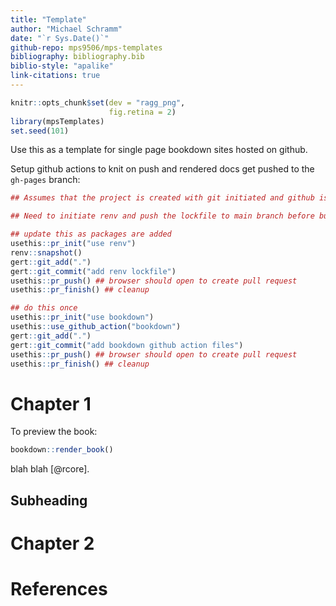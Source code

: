 ```yaml
---
title: "Template"
author: "Michael Schramm"
date: "`r Sys.Date()`"
github-repo: mps9506/mps-templates
bibliography: bibliography.bib
biblio-style: "apalike"
link-citations: true
---
```



```r
knitr::opts_chunk$set(dev = "ragg_png",
                      fig.retina = 2)
library(mpsTemplates)
set.seed(101)
```


Use this as a template for single page bookdown sites hosted on github.

Setup github actions to knit on push and rendered docs get pushed to the `gh-pages` branch:

```r
## Assumes that the project is created with git initiated and github is setup

## Need to initiate renv and push the lockfile to main branch before building.

## update this as packages are added
usethis::pr_init("use renv")
renv::snapshot()
gert::git_add(".")
gert::git_commit("add renv lockfile")
usethis::pr_push() ## browser should open to create pull request
usethis::pr_finish() ## cleanup

## do this once
usethis::pr_init("use bookdown")
usethis::use_github_action("bookdown")
gert::git_add(".")
gert::git_commit("add bookdown github action files")
usethis::pr_push() ## browser should open to create pull request
usethis::pr_finish() ## cleanup
```



# Chapter 1 {-}

To preview the book:
```r
bookdown::render_book()
```

blah blah [@rcore].

## Subheading


# Chapter 2 {-}

# References {-}

